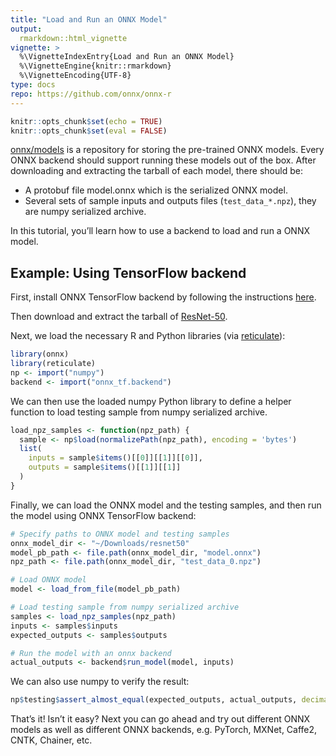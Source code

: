 ```yaml
---
title: "Load and Run an ONNX Model"
output: 
  rmarkdown::html_vignette
vignette: >
  %\VignetteIndexEntry{Load and Run an ONNX Model}
  %\VignetteEngine{knitr::rmarkdown}
  %\VignetteEncoding{UTF-8}
type: docs
repo: https://github.com/onnx/onnx-r
---
```



```r
knitr::opts_chunk$set(echo = TRUE)
knitr::opts_chunk$set(eval = FALSE)
```


[onnx/models](https://github.com/onnx/models) is a repository for storing the pre-trained ONNX models. Every ONNX backend should support running these models out of the box. After downloading and extracting the tarball of each model, there should be:

* A protobuf file model.onnx which is the serialized ONNX model.
* Several sets of sample inputs and outputs files (`test_data_*.npz`), they are numpy serialized archive.

In this tutorial, you'll learn how to use a backend to load and run a ONNX model.

## Example: Using TensorFlow backend

First, install ONNX TensorFlow backend by following the instructions [here](https://github.com/onnx/onnx-tensorflow). 

Then download and extract the tarball of [ResNet-50](https://github.com/onnx/models/tree/master/resnet50).

Next, we load the necessary R and Python libraries (via [reticulate](https://rstudio.github.io/reticulate/)):

```r
library(onnx)
library(reticulate)
np <- import("numpy")
backend <- import("onnx_tf.backend")
```

We can then use the loaded numpy Python library to define a helper function to load testing sample from numpy serialized archive.

```r
load_npz_samples <- function(npz_path) {
  sample <- np$load(normalizePath(npz_path), encoding = 'bytes')
  list(
    inputs = sample$items()[[0]][[1]][[0]],
    outputs = sample$items()[[1]][[1]]
  )
}
```

Finally, we can load the ONNX model and the testing samples, and then run the model using ONNX TensorFlow backend:

```r
# Specify paths to ONNX model and testing samples
onnx_model_dir <- "~/Downloads/resnet50"
model_pb_path <- file.path(onnx_model_dir, "model.onnx")
npz_path <- file.path(onnx_model_dir, "test_data_0.npz")

# Load ONNX model
model <- load_from_file(model_pb_path)

# Load testing sample from numpy serialized archive
samples <- load_npz_samples(npz_path)
inputs <- samples$inputs
expected_outputs <- samples$outputs

# Run the model with an onnx backend
actual_outputs <- backend$run_model(model, inputs)
```

We can also use numpy to verify the result:

```r
np$testing$assert_almost_equal(expected_outputs, actual_outputs, decimal = 6)
```

That's it! Isn't it easy? Next you can go ahead and try out different ONNX models as well as different ONNX backends, e.g. PyTorch, MXNet, Caffe2, CNTK, Chainer, etc.
